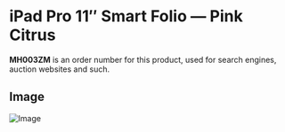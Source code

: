 
# iPad Pro 11″ Smart Folio — Pink Citrus

<Callout type='info' emoji='👉🏻'>**MH003ZM** is an order number for this product, used for search engines, auction websites and such.</Callout>

## Image

![Image](https://everycase.imgix.net/everysource/MH003.webp)